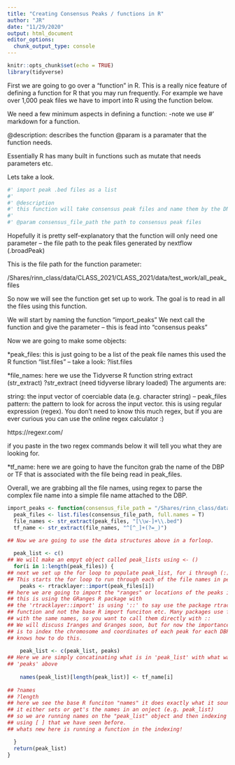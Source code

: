 ```yaml
---
title: "Creating Consensus Peaks / functions in R"
author: "JR"
date: "11/29/2020"
output: html_document
editor_options: 
  chunk_output_type: console
---
```


```r
knitr::opts_chunk$set(echo = TRUE)
library(tidyverse)
```



First we are going to go over a "function" in R. This is a really nice feature of 
defining a function for R that you may run frequently. For example we have over 
1,000 peak files we have to import into R using the function below. 

We need a few minimum aspects in defining a function:
-note we use #' markdown for a function.

@description: describes the function
@param is a paramater that the function needs. 

Essentially R has many built in functions such as mutate that needs parameters etc.


Lets take a look.
```r

#' import peak .bed files as a list
#' 
#' @description 
#' this function will take consensus peak files and name them by the DNA binding protein and return a list
#' 
#' @param consensus_file_path the path to consensus peak files

```

Hopefully it is pretty self-explanatory that the function will only need one 
parameter -- the file path to the peak files generated by nextflow (.broadPeak)


This is the file path for the function parameter:

/Shares/rinn_class/data/CLASS_2021/CLASS_2021/data/test_work/all_peak_files

So now we will see the function get set up to work. The goal is to read in all
the files using this function. 

We will start by naming the function "import_peaks" 
We next call the function and give the parameter -- this is fead into "consensus peaks"

Now we are going to make some objects:

*peak_files: this is just going to be a list of the peak file names
this used the R function "list.files" -- take a look:
?list.files

*file_names: here we use the Tidyverse R function string extract (str_extract)
?str_extract (need tidyverse library loaded)
The arguments are:

string: the input vector of coerciable data (e.g. character string) -- peak_files
pattern: the pattern to look for across the input vector. this is using regular
expression (regex). You don't need to know this much regex, but if you are ever 
curious you can use the online regex calculator :)

https://regexr.com/

if you paste in the two regex commands below it will tell you what they are looking for.

*tf_name: here we are going to have the funciton grab the name of the DBP or TF 
that is associated with the file being read in peak_files. 

Overall, we are grabbing all the file names, using regex to parse the complex file
name into a simple file name attached to the DBP.


```r
import_peaks <- function(consensus_file_path = "/Shares/rinn_class/data/CLASS_2021/CLASS_2021/data/test_work/all_peak_files") {
  peak_files <- list.files(consensus_file_path, full.names = T)
  file_names <- str_extract(peak_files, "[\\w-]+\\.bed")
  tf_name <- str_extract(file_names, "^[^_]+(?=_)")
  
## Now we are going to use the data structures above in a forloop. 

  peak_list <- c()
## We will make an empyt object called peak_lists using <- () 
  for(i in 1:length(peak_files)) {
## next we set up the for loop to populate peak_list, for i through (:) the legnth of (peak_files).
## This starts the for loop to run through each of the file names in peak_files
    peaks <- rtracklayer::import(peak_files[i])
## here we are going to import the "ranges" or locations of the peaks in each file
## this is using the GRanges R package with 
## the 'rtracklayer::import' is using '::' to say use the package rtracklayer import
## function and not the base R import funciton etc. Many packages use functions
## with the same names, so you want to call them directly with ::
## We will discuss Iranges and Granges soon, but for now the importance of this
## is to index the chromosome and coordinates of each peak for each DBP. rtracklayer
## knows how to do this.
    
    peak_list <- c(peak_list, peaks)
## Here we are simply concatinating what is in 'peak_list' with what was put into 
## 'peaks' above
    
    names(peak_list)[length(peak_list)] <- tf_name[i]
    
## ?names
## ?length
## here we see the base R funciton "names" it does exactly what it sounds like
## it either sets or get's the names in an onject (e.g. peak_list)
## so we are running names on the "peak_list" object and then indexing into "peak_list"
## using [ ] that we have seen before.
## whats new here is running a function in the indexing!

  }
  return(peak_list)
}

```

